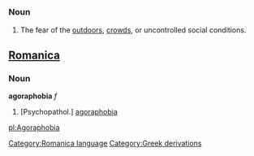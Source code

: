 =={{en}}==
===Noun===
# The fear of the [[outdoors]], [[crowd]]s, or uncontrolled social conditions.

==[[Romanica]]==
[[Category:Romanica language]]
===Noun===
<b>agoraphobia</b> ''f''
#[Psychopathol.] [[agoraphobia]]

[[pl:Agoraphobia]]
[[Category:Greek derivations]]